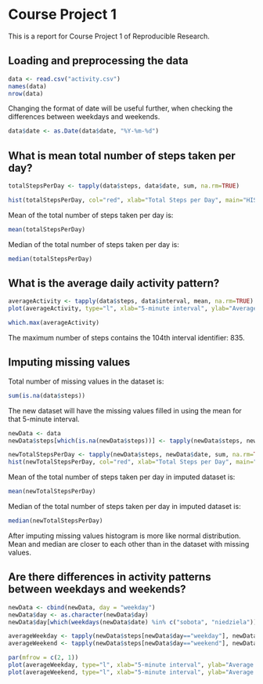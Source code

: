 # Course Project 1

This is a report for Course Project 1 of Reproducible Research.

## Loading and preprocessing the data

```r
data <- read.csv("activity.csv")
names(data)
nrow(data)
```

Changing the format of date will be useful further, when checking the differences between weekdays and weekends.
```r
data$date <- as.Date(data$date, "%Y-%m-%d")
```


## What is mean total number of steps taken per day?

```r
totalStepsPerDay <- tapply(data$steps, data$date, sum, na.rm=TRUE)

hist(totalStepsPerDay, col="red", xlab="Total Steps per Day", main="HISTOGRAM")
```

Mean of the total number of steps taken per day is:
```r
mean(totalStepsPerDay)
```

Median of the total number of steps taken per day is:
```r
median(totalStepsPerDay)
```


## What is the average daily activity pattern?

```r
averageActivity <- tapply(data$steps, data$interval, mean, na.rm=TRUE)
plot(averageActivity, type="l", xlab="5-minute interval", ylab="Average number of steps taken", main="Daily Activity Pattern")

which.max(averageActivity)
```
The maximum number of steps contains the 104th interval identifier: 835. 


## Imputing missing values

Total number of missing values in the dataset is:
```r
sum(is.na(data$steps))
```

The new dataset will have the missing values filled in using the mean for that 5-minute interval.
```r
newData <- data
newData$steps[which(is.na(newData$steps))] <- tapply(newData$steps, newData$interval, mean, na.rm=TRUE)

newTotalStepsPerDay <- tapply(newData$steps, newData$date, sum, na.rm=TRUE)
hist(newTotalStepsPerDay, col="red", xlab="Total Steps per Day", main="HISTOGRAM from imputed dataset")
```

Mean of the total number of steps taken per day in imputed dataset is:
```r
mean(newTotalStepsPerDay)
```

Median of the total number of steps taken per day in imputed dataset is:
```r
median(newTotalStepsPerDay)
```

After imputing missing values histogram is more like normal distribution.
Mean and median are closer to each other than in the dataset with missing values.


## Are there differences in activity patterns between weekdays and weekends?

```r
newData <- cbind(newData, day = "weekday")
newData$day <- as.character(newData$day)
newData$day[which(weekdays(newData$date) %in% c("sobota", "niedziela"))] <- "weekend"

averageWeekday <- tapply(newData$steps[newData$day=="weekday"], newData$interval[newData$day=="weekday"], mean)
averageWeekend <- tapply(newData$steps[newData$day=="weekend"], newData$interval[newData$day=="weekend"], mean)

par(mfrow = c(2, 1))
plot(averageWeekday, type="l", xlab="5-minute interval", ylab="Average number of steps", main="Weekday")
plot(averageWeekend, type="l", xlab="5-minute interval", ylab="Average number of steps", main="Weekend")
```